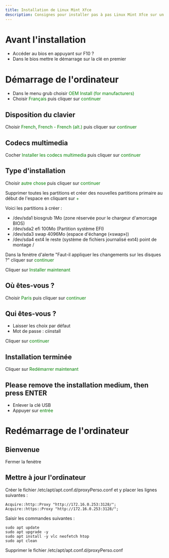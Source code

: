 ```yaml
---
title: Installation de Linux Mint Xfce
description: Consignes pour installer pas à pas Linux Mint Xfce sur un PC
---
```


# Avant l'installation

* Accéder au bios en appuyant sur F10 ?
* Dans le bios mettre le démarrage sur la clé en premier


# Démarrage de l'ordinateur

* Dans le menu grub choisir <span style="color:green">OEM Install (for manufacturers)</span>
* Choisir <span style="color:green">Français</span> puis cliquer sur <span style="color:green">continuer</span>

## Disposition du clavier

Choisir <span style="color:green">French</span>, <span style="color:green">French - French (alt.)</span> puis cliquer sur <span style="color:green">continuer</span>

## Codecs multimedia

Cocher <span style="color:green">Installer les codecs multimedia</span> puis cliquer sur <span style="color:green">continuer</span>

## Type d'installation

Choisir <span style="color:green">autre chose</span> puis cliquer sur <span style="color:green">continuer</span>

Supprimer toutes les partitions et créer des nouvelles partitions primaire au début de l'espace en cliquant sur <span style="color:green">+</span>

Voici les partitions à créer :

* /dev/sda1   biosgrub   1Mo (zone réservée pour le chargeur d'amorcage BIOS)
* /dev/sda2   efi        100Mo (Partition système EFI)
* /dev/sda3   swap       4096Mo (espace d'échange («swap»))
* /dev/sda4   ext4       le reste (système de fichiers journalisé ext4) point de montage /

Dans la fenètre d'alerte "Faut-il appliquer les changements sur les disques ?" cliquer sur <span style="color:green">continuer</span>

Cliquer sur <span style="color:green">Installer maintenant</span>

## Où êtes-vous ?

Choisir <span style="color:green">Paris</span> puis cliquer sur <span style="color:green">continuer</span>

## Qui êtes-vous ?

* Laisser les choix par défaut
* Mot de passe : ciinstall

Cliquer sur <span style="color:green">continuer</span>


## Installation terminée

Cliquer sur <span style="color:green">Redémarrer maintenant</span>


## Please remove the installation medium, then press ENTER

* Enlever la clé USB
* Appuyer sur <span style="color:green">entrée</span>


# Redémarrage de l'ordinateur

## Bienvenue

Fermer la fenètre

## Mettre à jour l'ordinateur

Créer le fichier /etc/apt/apt.conf.d/proxyPerso.conf et y placer les lignes suivantes :
```
Acquire::http::Proxy "http://172.16.0.253:3128/";
Acquire::https::Proxy "http://172.16.0.253:3128/";
```


Saisir les commandes suivantes :

```
sudo apt update
sudo apt upgrade -y
sudo apt install -y vlc neofetch htop
sudo apt clean
```


Supprimer le fichier /etc/apt/apt.conf.d/proxyPerso.conf
